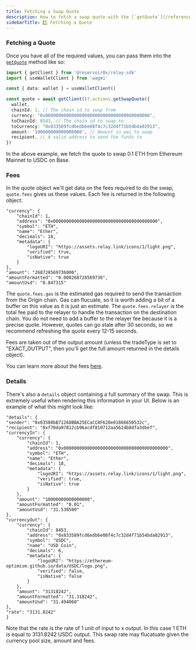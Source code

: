 ```yaml
---
title: Fetching a Swap Quote
description: How to fetch a swap quote with the [`getQuote`](/references/sdk/actions/getQuote) method
sidebarTitle: 1️⃣ Fetching a Quote
---
```


### Fetching a Quote
Once you have all of the required values, you can pass them into the  [`getQuote`](/references/sdk/actions/getQuote) method like so:

```typescript
import { getClient } from '@reservoir0x/relay-sdk'
import { useWalletClient } from 'wagmi'

const { data: wallet } = useWalletClient()

const quote = await getClient()?.actions.getSwapQuote({
  wallet,
  chainId: 1, // The chain id to swap from
  currency: "0x0000000000000000000000000000000000000000",
  toChainId: 8543, // The chain id to swap to
  toCurrency: "0x833589fcd6edb6e08f4c7c32d4f71b54bda02913",
  amount: '100000000000000000', // Amount in wei to swap
  recipient, // A valid address to send the funds to
})
```

In the above example, we fetch the quote to swap 0.1 ETH from Ethereum Mainnet to USDC on Base. 

### Fees
In the quote object we'll get data on the fees required to do the swap, `quote.fees` gives us these values. Each fee is returned in the following object:
```
"currency": {
    "chainId": 1,
    "address": "0x0000000000000000000000000000000000000000",
    "symbol": "ETH",
    "name": "Ether",
    "decimals": 18,
    "metadata": {
        "logoURI": "https://assets.relay.link/icons/1/light.png",
        "verified": true,
        "isNative": true
    }
},
"amount": "268728569736000",
"amountFormatted": "0.000268728569736",
"amountUsd": "0.847315"
```

The `quote.fees.gas` is the estimated gas required to send the transaction from the Origin chain. Gas can flucuate, so it is worth adding a bit of a buffer on this value as it is just an estimate. The  `quote.fees.relayer` is the total fee paid to the relayer to handle the transaction on the destination chain. You do not need to add a buffer to the relayer fee because it is a precise quote. However, quotes can go stale after 30 seconds, so we recommend refreshing the quote every 12-15 seconds.

Fees are taken out of the output amount (unless the tradeType is set to "EXACT_OUTPUT", then you'll get the full amount returned in the details object).

You can learn more about the fees [here](/how-it-works/fees).

### Details

There's also a `details` object containing a full summary of the swap. This is extremely useful when rendering this information in your UI. Below is an example of what this might look like:

```
"details": {
"sender": "0x03508bB71268BBA25ECaCC8F620e01866650532c",
"recipient": "0xf70da97812cb96acdf810712aa562db8dfa3dbef",
"currencyIn": {
    "currency": {
        "chainId": 1,
        "address": "0x0000000000000000000000000000000000000000",
        "symbol": "ETH",
        "name": "Ether",
        "decimals": 18,
        "metadata": {
            "logoURI": "https://assets.relay.link/icons/1/light.png",
            "verified": true,
            "isNative": true
        }
    },
    "amount": "10000000000000000",
    "amountFormatted": "0.01",
    "amountUsd": "31.530500"
},
"currencyOut": {
    "currency": {
        "chainId": 8453,
        "address": "0x833589fcd6edb6e08f4c7c32d4f71b54bda02913",
        "symbol": "USDC",
        "name": "USD Coin",
        "decimals": 6,
        "metadata": {
            "logoURI": "https://ethereum-optimism.github.io/data/USDC/logo.png",
            "verified": false,
            "isNative": false
        }
    },
    "amount": "31318242",
    "amountFormatted": "31.318242",
    "amountUsd": "31.494060"
},
"rate": "3131.8242"
}
```

Note that the rate is the rate of 1 unit of input to x output. In this case 1 ETH is equal to 3131.8242 USDC output. This swap rate may flucatuate given the currency pool size, amount and fees.